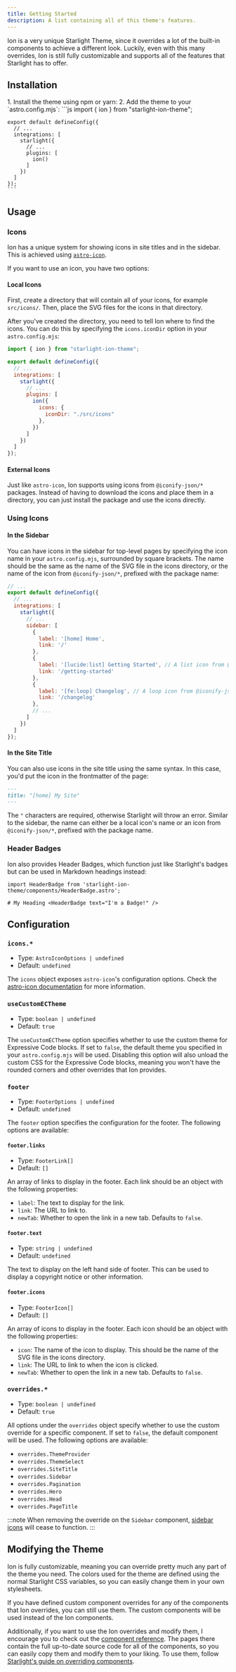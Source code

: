 ```yaml
---
title: Getting Started
description: A list containing all of this theme's features.
---
```


Ion is a very unique Starlight Theme, since it overrides a lot of the built-in components to achieve a different look. Luckily, even with this many overrides, Ion is still fully customizable and supports all of the features that Starlight has to offer.

## Installation


<Steps>
1. Install the theme using npm or yarn:
    <PackageManagers pkg="starlight-ion-theme"/>
2. Add the theme to your `astro.config.mjs`:
    ```js
    import { ion } from "starlight-ion-theme";

    export default defineConfig({
      // ...
      integrations: [
        starlight({
          // ...
          plugins: [
            ion()
          ]
        })
      ]
    });
    ```
</Steps>

## Usage 

### Icons

Ion has a unique system for showing icons in site titles and in the sidebar. This is achieved using [`astro-icon`](https://www.astroicon.dev/). 

If you want to use an icon, you have two options:

#### Local Icons
First, create a directory that will contain all of your icons, for example `src/icons/`. Then, place the SVG files for the icons in that directory.

After you've created the directory, you need to tell Ion where to find the icons. You can do this by specifying the `icons.iconDir` option in your `astro.config.mjs`:

```js
import { ion } from "starlight-ion-theme";

export default defineConfig({
  // ...
  integrations: [
    starlight({
      // ...
      plugins: [
        ion({
          icons: {
            iconDir: "./src/icons"
          },
        })
      ]
    })
  ]
});
```

#### External Icons

Just like `astro-icon`, Ion supports using icons from `@iconify-json/*` packages. Instead of having to download the icons and place them in a directory, you can just install the package and use the icons directly.

### Using Icons

#### In the Sidebar
You can have icons in the sidebar for top-level pages by specifying the icon name in your `astro.config.mjs`, surrounded by square brackets. The name should be the same as the name of the SVG file in the icons directory, or the name of the icon from `@iconify-json/*`, prefixed with the package name:

```js
// ...
export default defineConfig({
  // ...
  integrations: [
    starlight({
      // ...
      sidebar: [
        {
          label: '[home] Home',
          link: '/'
        },
        {
          label: '[lucide:list] Getting Started', // A list icon from @iconify-json/lucide
          link: '/getting-started'
        },
        {
          label: '[fe:loop] Changelog', // A loop icon from @iconify-json/fe (feather icons)
          link: '/changelog'
        },
        // ...
      ]
    })
  ]
});
```

#### In the Site Title

You can also use icons in the site title using the same syntax. In this case, you'd put the icon in the frontmatter of the page:

```md
---
title: "[home] My Site"
---
```

The `"` characters are required, otherwise Starlight will throw an error. Similar to the sidebar, the name can either be a local icon's name or an icon from `@iconify-json/*`, prefixed with the package name.

### Header Badges

Ion also provides Header Badges, which function just like Starlight's badges but can be used in Markdown headings instead:

```mdx
import HeaderBadge from 'starlight-ion-theme/components/HeaderBadge.astro';

# My Heading <HeaderBadge text="I'm a Badge!" />
```

## Configuration

### `icons.*`
- Type: `AstroIconOptions | undefined`
- Default: `undefined`

The `icons` object exposes `astro-icon`'s configuration options. Check the [astro-icon documentation](https://www.astroicon.dev) for more information.

### `useCustomECTheme`
- Type: `boolean | undefined`
- Default: `true`

The `useCustomECTheme` option specifies whether to use the custom theme for Expressive Code blocks. If set to `false`, the default theme you specified in your `astro.config.mjs` will be used. Disabling this option will also unload the custom CSS for the Expressive Code blocks, meaning you won't have the rounded corners and other overrides that Ion provides.

### `footer`
- Type: `FooterOptions | undefined`
- Default: `undefined`

The `footer` option specifies the configuration for the footer. The following options are available:

#### `footer.links`
- Type: `FooterLink[]`
- Default: `[]`

An array of links to display in the footer. Each link should be an object with the following properties:

- `label`: The text to display for the link.
- `link`: The URL to link to.
- `newTab`: Whether to open the link in a new tab. Defaults to `false`.

#### `footer.text`
- Type: `string | undefined`
- Default: `undefined`

The text to display on the left hand side of footer. This can be used to display a copyright notice or other information.

#### `footer.icons`
- Type: `FooterIcon[]`
- Default: `[]`

An array of icons to display in the footer. Each icon should be an object with the following properties:

- `icon`: The name of the icon to display. This should be the name of the SVG file in the icons directory.
- `link`: The URL to link to when the icon is clicked.
- `newTab`: Whether to open the link in a new tab. Defaults to `false`.

### `overrides.*`
- Type: `boolean | undefined`
- Default: `true`

All options under the `overrides` object specify whether to use the custom override for a specific component. If set to `false`, the default component will be used. The following options are available:

- `overrides.ThemeProvider`
- `overrides.ThemeSelect`
- `overrides.SiteTitle`
- `overrides.Sidebar`
- `overrides.Pagination`
- `overrides.Hero`
- `overrides.Head`
- `overrides.PageTitle`

:::note
When removing the override on the `Sidebar` component, [sidebar icons](#sidebar-icons) will cease to function.
:::

## Modifying the Theme

Ion is fully customizable, meaning you can override pretty much any part of the theme you need. The colors used for the theme are defined using the normal Starlight CSS variables, so you can easily change them in your own stylesheets. 

If you have defined custom component overrides for any of the components that Ion overrides, you can still use them. The custom components will be used instead of the Ion components.

Additionally, if you want to use the Ion overrides and modify them, I encourage you to check out the [component reference](/starlight-ion-theme/reference/components). The pages there contain the full up-to-date source code for all of the components, so you can easily copy them and modify them to your liking. To use them, follow [Starlight's guide on overriding components](https://starlight.astro.build/guides/overriding-components/).
